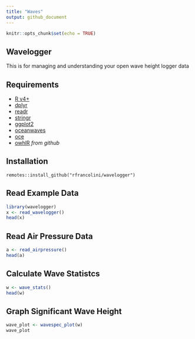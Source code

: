 ```yaml
---
title: "Waves"
output: github_document
---
```


```r
knitr::opts_chunk$set(echo = TRUE)
```

## Wavelogger

This is for managing and understanding your open wave height logger data

## Requirements

  + [R v4+](https://www.r-project.org/)
  + [dplyr](https://CRAN.R-project.org/package=dplyr)
  + [readr](https://CRAN.R-project.org/package=readr)
  + [stringr](https://CRAN.R-project.org/package=stringr)
  + [ggplot2](https://CRAN.R-project.org/package=ggplot2)
  + [oceanwaves](https://CRAN.R-project.org/package=oceanwaves)
  + [oce](https://CRAN.R-project.org/package=oce)
  + [owhlR](https://github.com/millerlp/owhlR) *from github*

## Installation

```
remotes::install_github("rfrancolini/wavelogger")
```


## Read Example Data

```r
library(wavelogger)
x <- read_wavelogger()
head(x)
```

## Read Air Pressure Data

```r
a <- read_airpressure()
head(a)
```

## Calculate Wave Statistcs

```r
w <- wave_stats() 
head(w)
```

## Graph Significant Wave Height
```r
wave_plot <- wavespec_plot(w)
wave_plot
```

